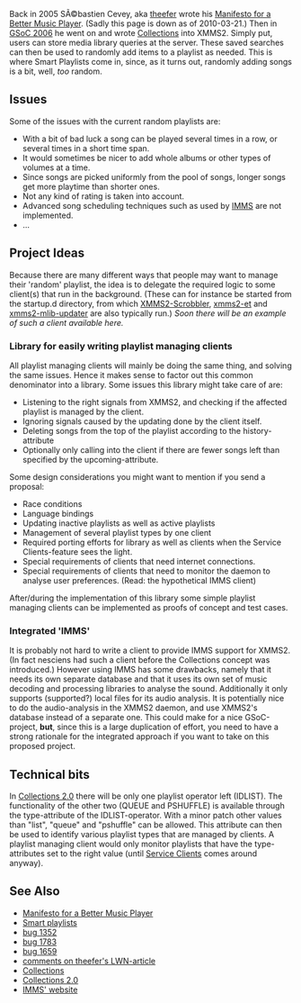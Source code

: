 Back in 2005 SÃ©bastien Cevey, aka [[User:Theefer|theefer]] wrote his [http://bytes.inso.cc/wp/2005/07/11/better-music-player-manifesto/ Manifesto for a Better Music Player]. (Sadly this page is down as of 2010-03-21.) Then in [[SoC:Collections|GSoC 2006]] he went on and wrote [[Collections_Concept|Collections]] into XMMS2. Simply put, users can store media library queries at the server. These saved searches can then be used to randomly add items to a playlist as needed. This is where Smart Playlists come in, since, as it turns out, randomly adding songs is a bit, well, ''too'' random.

== Issues ==
Some of the issues with the current random playlists are:
* With a bit of bad luck a song can be played several times in a row, or several times in a short time span.
* It would sometimes be nicer to add whole albums or other types of volumes at a time.
* Since songs are picked uniformly from the pool of songs, longer songs get more playtime than shorter ones.
* Not any kind of rating is taken into account.
* Advanced song scheduling techniques such as used by [http://imms.luminal.org/ IMMS] are not implemented.
* ...

== Project Ideas ==
Because there are many different ways that people may want to manage their 'random' playlist, the idea is to delegate the required logic to some client(s) that run in the background. (These can for instance be started from the startup.d directory, from which [[Client:XMMS2-Scrobbler|XMMS2-Scrobbler]], [[ET|xmms2-et]] and [http://git.xmms.se/cgit.cgi/xmms2/xmms2-devel/tree/src/clients/medialib-updater xmms2-mlib-updater] are also typically run.) ''Soon there will be an example of such a client available here.''

=== Library for easily writing playlist managing clients ===
All playlist managing clients will mainly be doing the same thing, and solving the same issues. Hence it makes sense to factor out this common denominator into a library. Some issues this library might take care of are:
* Listening to the right signals from XMMS2, and checking if the affected playlist is managed by the client.
* Ignoring signals caused by the updating done by the client itself.
* Deleting songs from the top of the playlist according to the history-attribute
* Optionally only calling into the client if there are fewer songs left than specified by the upcoming-attribute.
Some design considerations you might want to mention if you send a proposal:
* Race conditions
* Language bindings
* Updating inactive playlists as well as active playlists
* Management of several playlist types by one client
* Required porting efforts for library as well as clients when the Service Clients-feature sees the light.
* Special requirements of clients that need internet connections.
* Special requirements of clients that need to monitor the daemon to analyse user preferences. (Read: the hypothetical IMMS client)
After/during the implementation of this library some simple playlist managing clients can be implemented as proofs of concept and test cases.

=== Integrated 'IMMS' ===
It is probably not hard to write a client to provide IMMS support for XMMS2. (In fact nesciens had such a client before the Collections concept was introduced.)  However using IMMS has some drawbacks, namely that it needs its own separate database and that it uses its own set of music decoding and processing libraries to analyse the sound. Additionally it only supports (supported?) local files for its audio analysis. It is potentially nice to do the audio-analysis in the XMMS2 daemon, and use XMMS2's database instead of a separate one. This could make for a nice GSoC-project, '''but''', since this is a large duplication of effort, you need to have a strong rationale for the integrated approach if you want to take on this proposed project.

== Technical bits ==
In [[Collections_2.0|Collections 2.0]] there will be only one playlist operator left (IDLIST). The functionality of the other two (QUEUE and PSHUFFLE) is available through the type-attribute of the IDLIST-operator. With a minor patch other values than "list", "queue" and "pshuffle" can be allowed. This attribute can then be used to identify various playlist types that are managed by clients. A playlist managing client would only monitor playlists that have the type-attributes set to the right value (until [[GSoC:2011/Proposed_projects#Service_Clients|Service Clients]] comes around anyway).

== See Also ==
* [http://bytes.inso.cc/wp/2005/07/11/better-music-player-manifesto/ Manifesto for a Better Music Player]
* [[Smart playlists]]
* [http://bugs.xmms2.xmms.se/view.php?id=1352 bug 1352]
* [http://bugs.xmms2.org/view.php?id=1783 bug 1783]
* [http://bugs.xmms2.org/view.php?id=1659 bug 1659]
* [http://lwn.net/Articles/237952/ comments on theefer's LWN-article]
* [[Collections]]
* [[Collections_2.0|Collections 2.0]]
* [http://imms.luminal.org/ IMMS' website]